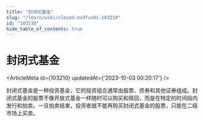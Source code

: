 ```yaml
---
title: "封闭式基金"
slug: "/learn/wiki/closed-endfunds-103210"
id: "103210"
hide_table_of_contents: true
---
```



# 封闭式基金

<ArticleMeta id={103210} updatedAt={'2023-10-03 00:20:17'} />
<div className='border-solid border-b border-t-0 my-4 border-[var(--ifm-color-gray-300)]' />

封闭式基金是一种投资基金，它的投资组合通常由股票、债券和其他证券组成。封闭式基金的股票不像开放式基金一样随时可以购买和赎回，而是在特定的时间段内发行和拍卖。一旦拍卖结束，投资者就不能再购买封闭式基金的股票，只能在二级市场上买卖。
